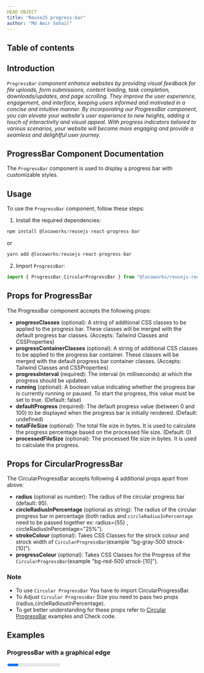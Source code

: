```yaml
---
HEAD OBJECT
title: "ReuseJS progress-bar"
author: "Md Amir Sohail"
---
```



## Table of contents

## Introduction

*`ProgressBar` component enhance websites by providing visual feedback for file uploads, form submissions, content loading, task completion, downloads/updates, and page scrolling. They improve the user experience, engagement, and interface, keeping users informed and motivated in a concise and intuitive manner.
By incorporating our ProgressBar component, you can elevate your website's user experience to new heights, adding a touch of interactivity and visual appeal. With progress indicators tailored to various scenarios, your website will become more engaging and provide a seamless and delightful user journey.*

## ProgressBar Component Documentation
The `ProgressBar` component is used to display a progress bar with customizable styles.

## Usage
To use the `ProgressBar` component, follow these steps:

1. Install the required dependencies:
```js
npm install @locoworks/reusejs-react-progress-bar
```
or 
```js
yarn add @locoworks/reusejs-react-progress-bar
```

2. Import `ProgressBar`:
```js
import { ProgressBar,CircularProgressBar } from "@locoworks/reusejs-react-progress-bar";
```

## Props for ProgressBar
The ProgressBar component accepts the following props:

- **progressClasses** (optional): A string of additional CSS classes to be applied to the progress bar. These classes will be merged with the default progress bar classes. (Accepts: Tailwind Classes and CSSProperties)
- **progressContainerClasses** (optional): A string of additional CSS classes to be applied to the progress bar container. These classes will be merged with the default progress bar container classes. (Accepts: Tailwind Classes and CSSProperties)
- **progressInterval** (required): The interval (in milliseconds) at which the progress should be updated.
- **running** (optional): A boolean value indicating whether the progress bar is currently running or paused. To start the progress, this value must be set to true. (Default: false)
- **defaultProgress** (required): The default progress value (between 0 and 100) to be displayed when the progress bar is initially rendered. (Default: undefined)
- **totalFileSize** (optional): The total file size in bytes. It is used to calculate the progress percentage based on the processed file size. (Default: 0)
- **processedFileSize** (optional): The processed file size in bytes. It is used to calculate the progress.

## Props for CircularProgressBar
The CircularProgressBar accepts following 4 additional props apart from above:
- **radius** (optional as number): The radius of the circular progress bar (default: 95).
- **circleRadiusInPercentage** (optional as string): The radius of the circular progress bar in percentage (both radius and `circleRadiusInPercentage` need to be passed together ex: radius={55} , circleRadiusInPercentage="25%").
- **strokeColour** (optional): Takes CSS Classes for the strock colour and strock width of `CircularProgressBar`(example "bg-gray-500 strock-[10]").
- **progressColour** (optional): Takes CSS Classes for the Progress of the `CircularProgressBar`(example "bg-red-500 strock-[10]").


### Note
- To use `Circular ProgressBar` You have to import CircularProgressBar.
- To Adjust `Circular ProgressBar` Size you need to pass two props (radius,circleRadiousInPercentage).
- To get better understanding for these props refer to [Circular ProgressBar](#circular-progressbar) examples and Check code.


## Examples

### ProgressBar with a graphical edge
<Progress />

```js path=../../components/progress-bar/Progress name=Progress
```

### ProgressBar without a graphical edge

<RoundedProgress />
```js path=../../components/progress-bar/RoundedProgress name=RoundedProgress
```

### ProgressBar without a graphical edge with Upload/Download functionality
<UploadDownloadProgress />
```js path=../../components/progress-bar/UploadDownloadProgress name=UploadDownloadProgress
```
### Circular ProgressBar
<CircularProgress />

```js path=../../components/progress-bar/CircularProgress name=CircularProgress
```


  return <div className="prose max-w-full mx-4 pb-10" >{children}</div>
};